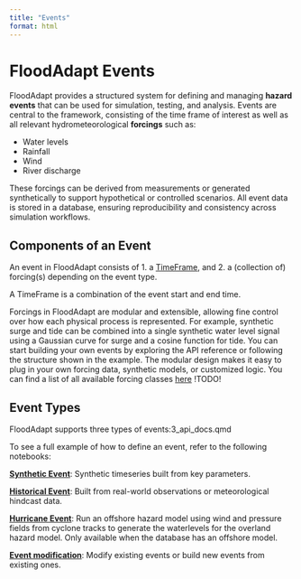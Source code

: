 ```yaml
---
title: "Events"
format: html
---
```


# FloodAdapt Events

FloodAdapt provides a structured system for defining and managing **hazard events** that can be used for simulation, testing, and analysis. Events are central to the framework, consisting of the time frame of interest as well as all relevant hydrometeorological **forcings** such as:

- Water levels
- Rainfall
- Wind
- River discharge

These forcings can be derived from measurements or generated synthetically to support hypothetical or controlled scenarios. All event data is stored in a database, ensuring reproducibility and consistency across simulation workflows.

## Components of an Event

An event in FloodAdapt consists of 1. a [TimeFrame](../../api_ref/TimeFrame.qmd), and 2. a (collection of) forcing(s) depending on the event type.

A TimeFrame is a combination of the event start and end time.

Forcings in FloodAdapt are modular and extensible, allowing fine control over how each physical process is represented.
For example, synthetic surge and tide can be combined into a single synthetic water level signal using a Gaussian curve for surge and a cosine function for tide.
You can start building your own events by exploring the API reference or following the structure shown in the example.
The modular design makes it easy to plug in your own forcing data, synthetic models, or customized logic.
You can find a list of all available forcing classes [here]() !TODO!

## Event Types

FloodAdapt supports three types of events:3_api_docs\examples\index.qmd

To see a full example of how to define an event, refer to the following notebooks:

[**Synthetic Event**](synthetic_event.ipynb): Synthetic timeseries built from key parameters.

[**Historical Event**](historical_event.ipynb): Built from real-world observations or meteorological hindcast data.

[**Hurricane Event**](hurricane_event.ipynb): Run an offshore hazard model using wind and pressure fields from cyclone tracks to generate the waterlevels for the overland hazard model. Only available when the database has an offshore model.

[**Event modification**](event_modification.ipynb): Modify existing events or build new events from existing ones.

